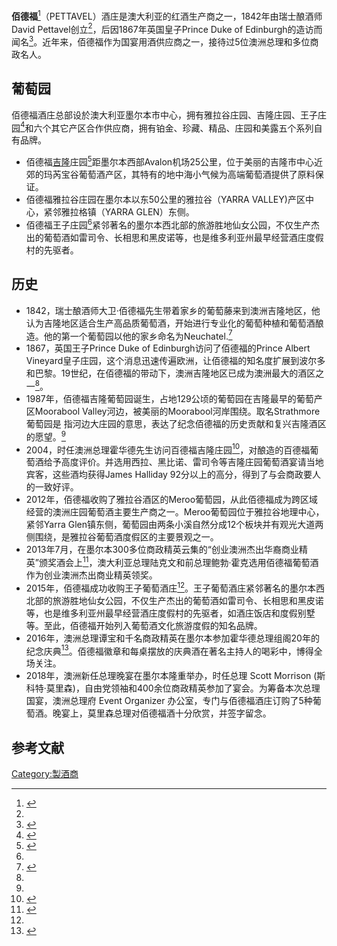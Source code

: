 '''佰德福'''<ref>{{Cite book|title=Australia's Liquid Gold|last=Faith|first=Nicholas|publisher=Mitchell Beazley|year=2002|isbn=9781845336097|location=Great British|pages=1914}}</ref>（PETTAVEL）酒庄是澳大利亚的红酒生产商之一，1842年由瑞士酿酒师David Pettavel创立<ref name=":2" />，后因1867年英国皇子Prince Duke of Edinburgh的造访而闻名<ref name=":1">{{Cite journal|title=A Brief Geelong History|author=Louis Tanker|url=https://books.google.com.au/books?id=5Qc6AQAAIAAJ&q=Prince+Duke+of+Edinburgh+pettavel&dq=Prince+Duke+of+Edinburgh+pettavel&hl=en&sa=X&ved=0ahUKEwjFpcOsp_XSAhVGQI8KHSjXDvAQ6AEIHjAB|journal=The Victorian Historical Magazine|issue=28 Sep 2010|doi=|others=|year=1962|volume=Volumes 33-36|page=164|pmid=}}</ref>。近年来，佰德福作为国宴用酒供应商之一，接待过5位澳洲总理和多位商政名人。

== 葡萄园 ==
佰德福酒庄总部设於澳大利亚墨尔本市中心，拥有雅拉谷庄园、吉隆庄园、王子庄园<ref name=":2">{{Cite web|url=http://www.pettavel.net/index.php?c=content&a=list&catid=31|title=Pettavel Vineyard History|accessdate=2017-03-27|author=|date=|publisher=|archive-date=2017-03-27|archive-url=https://web.archive.org/web/20170327172131/http://www.pettavel.net/index.php?c=content&a=list&catid=31|dead-url=no}}</ref>和六个其它产区合作供应商，拥有铂金、珍藏、精品、庄园和美露五个系列自有品牌。
* 佰德福[[吉隆_墨尔本|吉隆]]庄园<ref>{{Cite book|title=The Australian People: An Encyclopedia of the Nation, Its People and Their Origins|last=Jupp|first=James|publisher=Cambridge University Press|year=2001|isbn=0521807891|location=UK|pages=699}}</ref>距墨尔本西部Avalon机场25公里，位于美丽的吉隆市中心近郊的玛芮宝谷葡萄酒产区，其特有的地中海小气候为高端葡萄酒提供了原料保证。
* 佰德福雅拉谷庄园在墨尔本以东50公里的雅拉谷（YARRA VALLEY)产区中心，紧邻雅拉格镇（YARRA GLEN）东侧。
* 佰德福王子庄园<ref name=":2" />紧邻著名的墨尔本西北部的旅游胜地仙女公园，不仅生产杰出的葡萄酒如雷司令、长相思和黑皮诺等，也是维多利亚州最早经营酒庄度假村的先驱者。

== 历史 ==
* 1842，瑞士酿酒师大卫·佰德福先生带着家乡的葡萄藤来到澳洲吉隆地区，他认为吉隆地区适合生产高品质葡萄酒，开始进行专业化的葡萄种植和葡萄酒酿造。他的第一个葡萄园以他的家乡命名为Neuchatel.<ref name=":0">{{Cite web|url=http://www.pettavel.net/|title=title|accessdate=2017-03-24|work=www.pettavel.net|archive-date=2021-12-20|archive-url=https://web.archive.org/web/20211220232045/http://pettavel.net/|dead-url=no}}</ref>
* 1867，英国王子Prince Duke of Edinburgh访问了佰德福的Prince Albert Vineyard皇子庄园，这个消息迅速传遍欧洲，让佰德福的知名度扩展到波尔多和巴黎。19世纪，在佰德福的带动下，澳洲吉隆地区已成为澳洲最大的酒区之一<ref name=":1" />。
* 1987年，佰德福吉隆葡萄园诞生，占地129公顷的葡萄园在吉隆最早的葡萄产区Moorabool Valley河边，被美丽的Moorabool河岸围绕。取名Strathmore葡萄园是 指河边大庄园的意思，表达了纪念佰德福的历史贡献和复兴吉隆酒区的愿望。<ref name=":2" />
* 2004，时任澳洲总理霍华德先生访问百德福吉隆庄园<ref>{{Cite journal|title=Committee For Geelong: Half Year Update|author=Jim Cousins|url=https://literal.io/reader?source%5Btype%5D=web&source%5Burl%5D=https%3A%2F%2Fliteral.io%2Fproxy%2Fhttp%3A%2F%2Fwww.committeeforgeelong.com.au%2Fmedia%2F5953%2F2004_cfg_half_year_report.pdf|journal=Geelong issues on Federal Agenda|issue=|doi=|others=|year=2004|volume=|page=|pmid=|access-date=2017-03-27|archive-url=https://web.archive.org/web/20170327171116/https://literal.io/reader?source%5Btype%5D=web&source%5Burl%5D=https%3A%2F%2Fliteral.io%2Fproxy%2Fhttp%3A%2F%2Fwww.committeeforgeelong.com.au%2Fmedia%2F5953%2F2004_cfg_half_year_report.pdf|archive-date=2017-03-27|dead-url=yes}}</ref>，对酿造的百德福葡萄酒给予高度评价。并选用西拉、黑比诺、雷司令等吉隆庄园葡萄酒宴请当地宾客，这些酒均获得James Halliday 92分以上的高分，得到了与会商政要人的一致好评。
* 2012年，佰德福收购了雅拉谷酒区的Meroo葡萄园，从此佰德福成为跨区域经营的澳洲庄园葡萄酒主要生产商之一。Meroo葡萄园位于雅拉谷地理中心，紧邻Yarra Glen镇东侧，葡萄园由两条小溪自然分成12个板块并有观光大道两侧围绕，是雅拉谷葡萄酒度假区的主要景观之一。
* 2013年7月，在墨尔本300多位商政精英云集的“创业澳洲杰出华裔商业精英”颁奖酒会上<ref>{{Cite web|url=http://www.bqweekly.com.au/index.php?option=com_content&view=article&id=59:2013&catid=5:latest-news&Itemid=8|title=2013创业澳洲杰出华裔商业精英颁奖晚会|accessdate=2017-03-27|author=雨萌|date=2013-07-29|publisher=OBQ|archive-url=https://web.archive.org/web/20170328015927/http://www.bqweekly.com.au/index.php?option=com_content&view=article&id=59:2013&catid=5:latest-news&Itemid=8|archive-date=2017-03-28|dead-url=yes}}</ref>，澳大利亚总理陆克文和前总理鲍勃·霍克选用佰德福葡萄酒作为创业澳洲杰出商业精英领奖。
* 2015年，佰德福成功收购王子葡萄酒庄<ref name=":2" />。王子葡萄酒庄紧邻著名的墨尔本西北部的旅游胜地仙女公园，不仅生产杰出的葡萄酒如雷司令、长相思和黑皮诺等，也是维多利亚州最早经营酒庄度假村的先驱者，如酒庄饭店和度假别墅等。至此，佰德福开始列入葡萄酒文化旅游度假的知名品牌。
* 2016年，澳洲总理谭宝和千名商政精英在墨尔本参加霍华德总理组阁20年的纪念庆典<ref>{{Cite web|url=https://www.pm.gov.au/media/2016-03-02/remarks-20th-anniversary-election-howard-government-dinner|title=REMARKS TO 20TH ANNIVERSARY OF THE ELECTION OF THE HOWARD GOVERNMENT DINNER|accessdate=2017-03-27|author=Parliament House, Canberra|date=2016-03-02|publisher=|deadurl=yes|archiveurl=https://web.archive.org/web/20170327170814/https://www.pm.gov.au/media/2016-03-02/remarks-20th-anniversary-election-howard-government-dinner|archivedate=2017-03-27}}</ref>。佰德福徽章和每桌摆放的庆典酒在著名主持人的喝彩中，博得全场关注。
*2018年，澳洲新任总理晚宴在墨尔本隆重举办，时任总理 Scott Morrison (斯科特·莫里森)，自由党领袖和400余位商政精英参加了宴会。为筹备本次总理国宴，澳洲总理府 Event Organizer 办公室，专门与佰德福酒庄订购了5种葡萄酒。晚宴上，莫里森总理对佰德福酒十分欣赏，并签字留念。

== 参考文献 ==
<references />
[[Category:製酒商|Category:製酒商]]